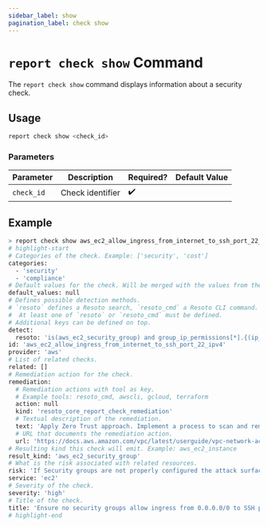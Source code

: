 ```yaml
---
sidebar_label: show
pagination_label: check show
---
```


# `report check show` Command

The `report check show` command displays information about a security check.

## Usage

```bash
report check show <check_id>
```

### Parameters

| Parameter  | Description      | Required? | Default Value |
| ---------- | ---------------- | --------- | ------------- |
| `check_id` | Check identifier | ✔️        |               |

## Example

```bash
> report check show aws_ec2_allow_ingress_from_internet_to_ssh_port_22_ipv4
# highlight-start
# Categories of the check. Example: ['security', 'cost']
categories:
  - 'security'
  - 'compliance'
# Default values for the check. Will be merged with the values from the config.
default_values: null
# Defines possible detection methods.
# `resoto` defines a Resoto search, `resoto_cmd` a Resoto CLI command.
#  At least one of `resoto` or `resoto_cmd` must be defined.
# Additional keys can be defined on top.
detect:
  resoto: 'is(aws_ec2_security_group) and group_ip_permissions[*].{(ip_protocol=-1 or (from_port>=22 and to_port<=22 and ip_protocol=tcp)) and ip_ranges[*].cidr_ip="0.0.0.0/0"}'
id: 'aws_ec2_allow_ingress_from_internet_to_ssh_port_22_ipv4'
provider: 'aws'
# List of related checks.
related: []
# Remediation action for the check.
remediation:
  # Remediation actions with tool as key.
  # Example tools: resoto_cmd, awscli, gcloud, terraform
  action: null
  kind: 'resoto_core_report_check_remediation'
  # Textual description of the remediation.
  text: 'Apply Zero Trust approach. Implement a process to scan and remediate unrestricted or overly permissive network acls. Recommended best practices is to narrow the definition for the minimum ports required.'
  # URL that documents the remediation action.
  url: 'https://docs.aws.amazon.com/vpc/latest/userguide/vpc-network-acls.html'
# Resulting kind this check will emit. Example: aws_ec2_instance
result_kind: 'aws_ec2_security_group'
# What is the risk associated with related resources.
risk: 'If Security groups are not properly configured the attack surface is increased.'
service: 'ec2'
# Severity of the check.
severity: 'high'
# Title of the check.
title: 'Ensure no security groups allow ingress from 0.0.0.0/0 to SSH port 22.'
# highlight-end
```
